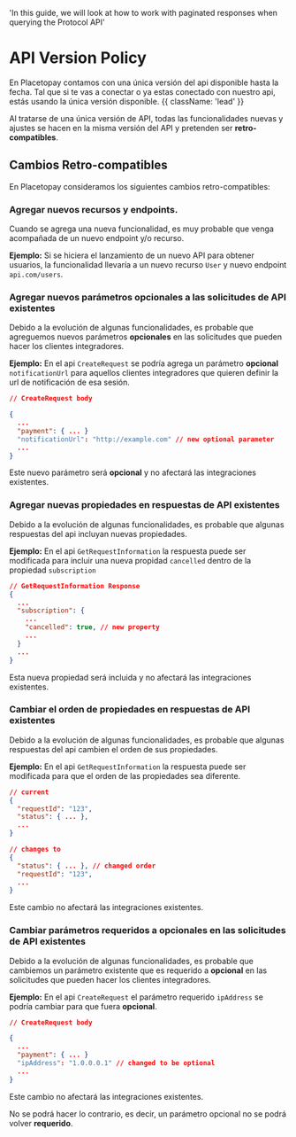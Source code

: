  'In this guide, we will look at how to work with paginated responses when querying the Protocol API'

# API Version Policy

En Placetopay contamos con una única versión del api disponible hasta la fecha. Tal que si te vas a conectar o ya estas conectado con nuestro api, estás usando la única versión disponible. {{ className: 'lead' }}

Al tratarse de una única versión de API, todas las funcionalidades nuevas y ajustes se hacen en la misma versión del API y pretenden ser **retro-compatibles**.

## Cambios Retro-compatibles

En Placetopay consideramos los siguientes cambios retro-compatibles:

### Agregar nuevos recursos y endpoints.

Cuando se agrega una nueva funcionalidad, es muy probable que venga acompañada de un nuevo endpoint y/o recurso.

**Ejemplo:** Si se hiciera el lanzamiento de un nuevo API para obtener usuarios, la funcionalidad llevaría a un nuevo recurso `User` y nuevo endpoint `api.com/users`.   

### Agregar nuevos parámetros opcionales a las solicitudes de API existentes

Debido a la evolución de algunas funcionalidades, es probable que agreguemos nuevos parámetros **opcionales** en las solicitudes que pueden hacer los clientes integradores.

**Ejemplo:** En el api `CreateRequest` se podría agrega un parámetro **opcional** `notificationUrl` para aquellos clientes integradores que quieren definir la url de notificación de esa sesión.

```json
// CreateRequest body

{
  ...
  "payment": { ... }
  "notificationUrl": "http://example.com" // new optional parameter
  ...
}
```

Este nuevo parámetro será **opcional** y no afectará las integraciones existentes.

### Agregar nuevas propiedades en respuestas de API existentes

Debido a la evolución de algunas funcionalidades, es probable que algunas respuestas del api incluyan nuevas propiedades.

**Ejemplo:** En el api `GetRequestInformation` la respuesta puede ser modificada para incluir una nueva propidad `cancelled` dentro de la propiedad `subscription`

```json
// GetRequestInformation Response
{
  ...
  "subscription": {
    ...
    "cancelled": true, // new property
    ...
  }
  ...
}
```

Esta nueva propiedad será incluida y no afectará las integraciones existentes.

### Cambiar el orden de propiedades en respuestas de API existentes

Debido a la evolución de algunas funcionalidades, es probable que algunas respuestas del api cambien el orden de sus propiedades.

**Ejemplo:** En el api `GetRequestInformation` la respuesta puede ser modificada para que el orden de las propiedades sea diferente.

```json
// current
{
  "requestId": "123",
  "status": { ... },
  ...
}

// changes to
{
  "status": { ... }, // changed order
  "requestId": "123",
  ...
}
```

Este cambio no afectará las integraciones existentes.

### Cambiar parámetros requeridos a opcionales en las solicitudes de API existentes

Debido a la evolución de algunas funcionalidades, es probable que cambiemos un parámetro existente que es requerido a **opcional** en las solicitudes que pueden hacer los clientes integradores.

**Ejemplo:** En el api `CreateRequest` el parámetro requerido `ipAddress` se podría cambiar para que fuera **opcional**.


```json
// CreateRequest body

{
  ...
  "payment": { ... }
  "ipAddress": "1.0.0.0.1" // changed to be optional
  ...
}
```

Este cambio no afectará las integraciones existentes.

No se podrá hacer lo contrario, es decir, un parámetro opcional no se podrá volver **requerido**.


